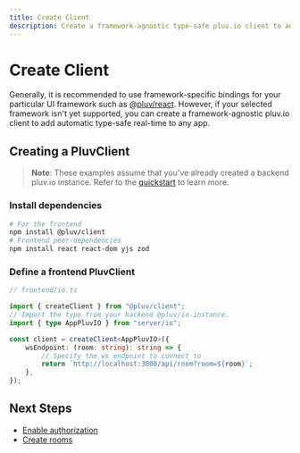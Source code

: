 ```yaml
---
title: Create Client
description: Create a framework-agnostic type-safe pluv.io client to add real-time to any app.
---
```



# Create Client

Generally, it is recommended to use framework-specific bindings for your particular UI framework such as [@pluv/react](https://www.npmjs.com/package/@pluv/react). However, if your selected framework isn't yet supported, you can create a framework-agnostic pluv.io client to add automatic type-safe real-time to any app.

## Creating a PluvClient

> **Note**: These examples assume that you've already created a backend pluv.io
> instance. Refer to the [quickstart](/docs/quickstart) to learn more.

### Install dependencies

```bash
# For the frontend
npm install @pluv/client
# Frontend peer-dependencies
npm install react react-dom yjs zod
```

### Define a frontend PluvClient

```ts
// frontend/io.ts

import { createClient } from "@pluv/client";
// Import the type from your backend @pluv/io instance.
import { type AppPluvIO } from "server/io";

const client = createClient<AppPluvIO>({
    wsEndpoint: (room: string): string => {
        // Specify the ws endpoint to connect to 
        return `http://localhost:3000/api/room?room=${room}`;
    },
});
```

## Next Steps

* [Enable authorization](/docs/io/authorization)
* [Create rooms](/docs/client/create-rooms)

